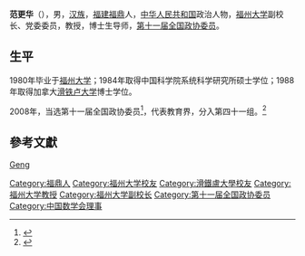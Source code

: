'''范更华'''（{{bd|1957年||}}），男，[[汉族|汉族]]，[[福建|福建]][[福鼎|福鼎]]人，[[中华人民共和国|中华人民共和国]]政治人物，[[福州大学|福州大学]]副校长、党委委员，教授，博士生导师，[[第十一届全国政协委员|第十一届全国政协委员]]。

== 生平 ==
1980年毕业于[[福州大学|福州大学]]；1984年取得中国科学院系统科学研究所硕士学位；1988年取得加拿大[[滑铁卢大学|滑铁卢大学]]博士学位。

2008年，当选第十一届全国政协委员<ref>{{cite news|title=第十一届全国政协委员名单|url=http://www.indaa.com.cn/zt/2009qglh/zxzs/200903/t20090303_127573.html|accessdate=2013-04-09|newspaper=新华社北京1月25日电 中国人民政治协商会议第十一届全国委员会委员名单(共2237人，2008年1月25日政协第十届全国委员会常务委员会第二十次会议通过)|date=2008年1月25日|deadurl=yes|archiveurl=https://web.archive.org/web/20130928014403/http://www.indaa.com.cn/zt/2009qglh/zxzs/200903/t20090303_127573.html|archivedate=2013年9月28日}}</ref>，代表教育界，分入第四十一组。<ref>{{cite news|title=全国政协信息-范更华|url=http://www.cppcc.gov.cn/CMS/wylibary/showJcwyxtInfoWylibary.action?tabJcwyxt.guid=11W0014240&wytype=wjwy|accessdate=2013-04-11|newspaper=全国政协委员会}}</ref>

== 參考文獻 ==
{{reflist}}

{{中国政治人物小作品}}
{{Navboxes 
| title  = 范更华在[[中国数学会|中国数学会]]的职务
| list1  =
{{中国数学会第九届理事会}}
{{中国数学会第十届理事会}}
}}

{{Authority control}}
{{DEFAULTSORT:Fan范}}
[[category:范姓|Geng]]
[[Category:福鼎人|Category:福鼎人]]
[[Category:福州大学校友|Category:福州大学校友]]
[[Category:滑鐵盧大學校友|Category:滑鐵盧大學校友]]
[[Category:福州大学教授|Category:福州大学教授]]
[[Category:福州大学副校长|Category:福州大学副校长]]
[[Category:第十一届全国政协委员|Category:第十一届全国政协委员]]
[[Category:中国数学会理事|Category:中国数学会理事]]